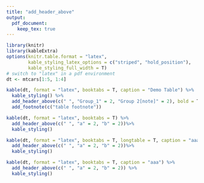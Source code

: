 ```yaml
---
title: "add_header_above"
output: 
  pdf_document:
    keep_tex: true
---
```


```r
library(knitr)
library(kableExtra)
options(knitr.table.format = "latex", 
        kable_styling_latex_options = c("striped", "hold_position"),
        kable_styling_full_width = T)
# switch to "latex" in a pdf environment
dt <- mtcars[1:5, 1:4]

kable(dt, format = "latex", booktabs = T, caption = "Demo Table") %>%
  kable_styling() %>%
  add_header_above(c(" ", "Group_1" = 2, "Group 2[note]" = 2), bold = T, italic = T) %>%
  add_footnote(c("table footnote")) 
```

```r
kable(dt, format = "latex", booktabs = T) %>%
  add_header_above(c(" ", "a" = 2, "b" = 2))%>%
  kable_styling()
```


```r
kable(dt, format = "latex", booktabs = T, longtable = T, caption = "aaa") %>%
  add_header_above(c(" ", "a" = 2, "b" = 2))%>%
  kable_styling()
```

```r
kable(dt, format = "latex", booktabs = T, caption = "aaa") %>%
  add_header_above(c(" ", "a" = 2, "b" = 2)) %>%
  kable_styling()
```

